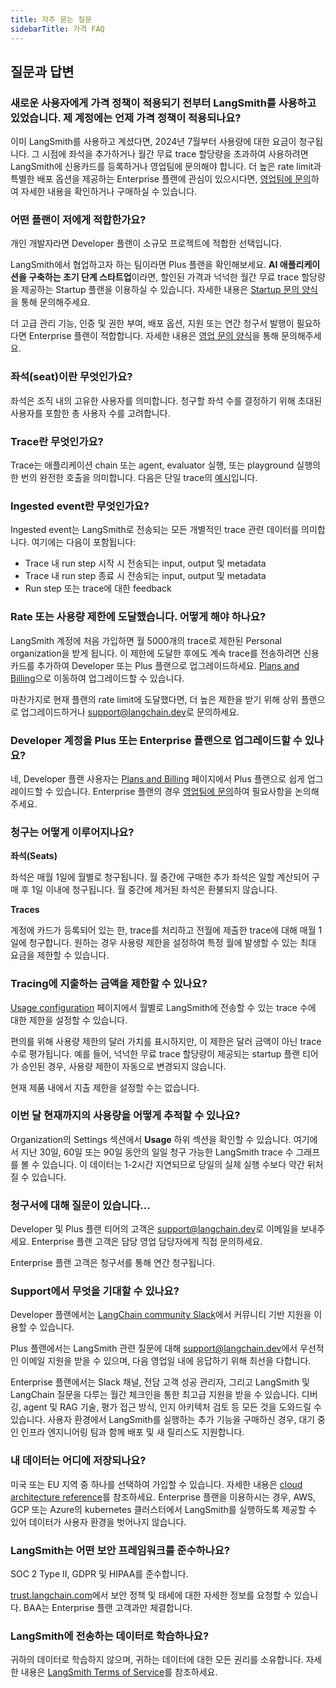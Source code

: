```yaml
---
title: 자주 묻는 질문
sidebarTitle: 가격 FAQ
---
```


## 질문과 답변

### 새로운 사용자에게 가격 정책이 적용되기 전부터 LangSmith를 사용하고 있었습니다. 제 계정에는 언제 가격 정책이 적용되나요?

이미 LangSmith를 사용하고 계셨다면, 2024년 7월부터 사용량에 대한 요금이 청구됩니다. 그 시점에 좌석을 추가하거나 월간 무료 trace 할당량을 초과하여 사용하려면 LangSmith에 신용카드를 등록하거나 영업팀에 문의해야 합니다. 더 높은 rate limit과 특별한 배포 옵션을 제공하는 Enterprise 플랜에 관심이 있으시다면, [영업팀에 문의](https://www.langchain.com/contact-sales)하여 자세한 내용을 확인하거나 구매하실 수 있습니다.

### 어떤 플랜이 저에게 적합한가요?

개인 개발자라면 Developer 플랜이 소규모 프로젝트에 적합한 선택입니다.

LangSmith에서 협업하고자 하는 팀이라면 Plus 플랜을 확인해보세요. **AI 애플리케이션을 구축하는 초기 단계 스타트업**이라면, 할인된 가격과 넉넉한 월간 무료 trace 할당량을 제공하는 Startup 플랜을 이용하실 수 있습니다. 자세한 내용은 [Startup 문의 양식](https://airtable.com/app8ZrGLtHAtFVO1o/pagfLAmdTz4ep7TGu/form)을 통해 문의해주세요.

더 고급 관리 기능, 인증 및 권한 부여, 배포 옵션, 지원 또는 연간 청구서 발행이 필요하다면 Enterprise 플랜이 적합합니다. 자세한 내용은 [영업 문의 양식](https://www.langchain.com/contact-sales)을 통해 문의해주세요.

### 좌석(seat)이란 무엇인가요?

좌석은 조직 내의 고유한 사용자를 의미합니다. 청구할 좌석 수를 결정하기 위해 초대된 사용자를 포함한 총 사용자 수를 고려합니다.

### Trace란 무엇인가요?

Trace는 애플리케이션 chain 또는 agent, evaluator 실행, 또는 playground 실행의 한 번의 완전한 호출을 의미합니다. 다음은 단일 trace의 [예시](https://smith.langchain.com/public/17c24270-9f74-47e7-b70c-d508afc448fa/r)입니다.

### Ingested event란 무엇인가요?

Ingested event는 LangSmith로 전송되는 모든 개별적인 trace 관련 데이터를 의미합니다. 여기에는 다음이 포함됩니다:

* Trace 내 run step 시작 시 전송되는 input, output 및 metadata
* Trace 내 run step 종료 시 전송되는 input, output 및 metadata
* Run step 또는 trace에 대한 feedback

### Rate 또는 사용량 제한에 도달했습니다. 어떻게 해야 하나요?

LangSmith 계정에 처음 가입하면 월 5000개의 trace로 제한된 Personal organization을 받게 됩니다. 이 제한에 도달한 후에도 계속 trace를 전송하려면 신용카드를 추가하여 Developer 또는 Plus 플랜으로 업그레이드하세요. [Plans and Billing](https://smith.langchain.com/settings/payments)으로 이동하여 업그레이드할 수 있습니다.

마찬가지로 현재 플랜의 rate limit에 도달했다면, 더 높은 제한을 받기 위해 상위 플랜으로 업그레이드하거나 [support@langchain.dev](mailto:support@langchain.dev)로 문의하세요.

### Developer 계정을 Plus 또는 Enterprise 플랜으로 업그레이드할 수 있나요?

네, Developer 플랜 사용자는 [Plans and Billing](https://smith.langchain.com/settings/payments) 페이지에서 Plus 플랜으로 쉽게 업그레이드할 수 있습니다. Enterprise 플랜의 경우 [영업팀에 문의](https://www.langchain.com/contact-sales)하여 필요사항을 논의해주세요.

### 청구는 어떻게 이루어지나요?

**좌석(Seats)**

좌석은 매월 1일에 월별로 청구됩니다. 월 중간에 구매한 추가 좌석은 일할 계산되어 구매 후 1일 이내에 청구됩니다. 월 중간에 제거된 좌석은 환불되지 않습니다.

**Traces**

계정에 카드가 등록되어 있는 한, trace를 처리하고 전월에 제출한 trace에 대해 매월 1일에 청구합니다. 원하는 경우 사용량 제한을 설정하여 특정 월에 발생할 수 있는 최대 요금을 제한할 수 있습니다.

### Tracing에 지출하는 금액을 제한할 수 있나요?

[Usage configuration](https://smith.langchain.com/settings/payments) 페이지에서 월별로 LangSmith에 전송할 수 있는 trace 수에 대한 제한을 설정할 수 있습니다.

<Note>
편의를 위해 사용량 제한의 달러 가치를 표시하지만, 이 제한은 달러 금액이 아닌 trace 수로 평가됩니다. 예를 들어, 넉넉한 무료 trace 할당량이 제공되는 startup 플랜 티어가 승인된 경우, 사용량 제한이 자동으로 변경되지 않습니다.

현재 제품 내에서 지출 제한을 설정할 수는 없습니다.
</Note>

### 이번 달 현재까지의 사용량을 어떻게 추적할 수 있나요?

Organization의 Settings 섹션에서 **Usage** 하위 섹션을 확인할 수 있습니다. 여기에서 지난 30일, 60일 또는 90일 동안의 일일 청구 가능한 LangSmith trace 수 그래프를 볼 수 있습니다. 이 데이터는 1-2시간 지연되므로 당일의 실제 실행 수보다 약간 뒤처질 수 있습니다.

### 청구서에 대해 질문이 있습니다...

Developer 및 Plus 플랜 티어의 고객은 [support@langchain.dev](mailto:support@langchain.dev)로 이메일을 보내주세요. Enterprise 플랜 고객은 담당 영업 담당자에게 직접 문의하세요.

Enterprise 플랜 고객은 청구서를 통해 연간 청구됩니다.

### Support에서 무엇을 기대할 수 있나요?

Developer 플랜에서는 [LangChain community Slack](https://www.langchain.com/join-community)에서 커뮤니티 기반 지원을 이용할 수 있습니다.

Plus 플랜에서는 LangSmith 관련 질문에 대해 [support@langchain.dev](mailto:support@langchain.dev)에서 우선적인 이메일 지원을 받을 수 있으며, 다음 영업일 내에 응답하기 위해 최선을 다합니다.

Enterprise 플랜에서는 Slack 채널, 전담 고객 성공 관리자, 그리고 LangSmith 및 LangChain 질문을 다루는 월간 체크인을 통한 최고급 지원을 받을 수 있습니다. 디버깅, agent 및 RAG 기술, 평가 접근 방식, 인지 아키텍처 검토 등 모든 것을 도와드릴 수 있습니다. 사용자 환경에서 LangSmith를 실행하는 추가 기능을 구매하신 경우, 대기 중인 인프라 엔지니어링 팀과 함께 배포 및 새 릴리스도 지원합니다.

### 내 데이터는 어디에 저장되나요?

미국 또는 EU 지역 중 하나를 선택하여 가입할 수 있습니다. 자세한 내용은 [cloud architecture reference](/langsmith/cloud#cloud-architecture-and-scalability)를 참조하세요. Enterprise 플랜을 이용하시는 경우, AWS, GCP 또는 Azure의 kubernetes 클러스터에서 LangSmith를 실행하도록 제공할 수 있어 데이터가 사용자 환경을 벗어나지 않습니다.

### LangSmith는 어떤 보안 프레임워크를 준수하나요?

SOC 2 Type II, GDPR 및 HIPAA를 준수합니다.

[trust.langchain.com](https://trust.langchain.com)에서 보안 정책 및 태세에 대한 자세한 정보를 요청할 수 있습니다. BAA는 Enterprise 플랜 고객과만 체결합니다.

### LangSmith에 전송하는 데이터로 학습하나요?

귀하의 데이터로 학습하지 않으며, 귀하는 데이터에 대한 모든 권리를 소유합니다. 자세한 내용은 [LangSmith Terms of Service](https://langchain.dev/terms-of-service)를 참조하세요.